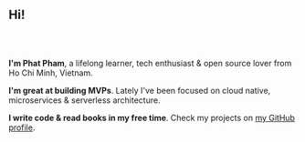 <h2 style="margin-bottom: 4rem;">Hi!</h2>

**I'm Phat Pham**, a lifelong learner, tech enthusiast & open source lover from Ho Chi Minh, Vietnam.

**I'm great at building MVPs**. Lately I've been focused on cloud native, microservices & serverless architecture.

**I write code & read books in my free time**. Check my projects on [my GitHub profile](https://github.com/phatpham9).
